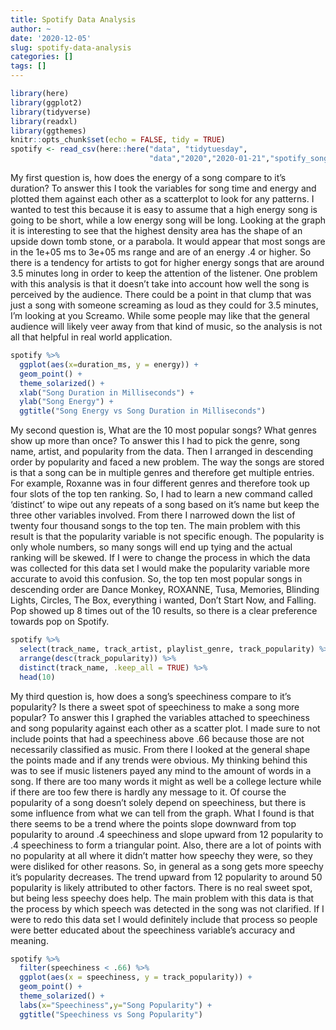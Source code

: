 ```yaml
---
title: Spotify Data Analysis
author: ~
date: '2020-12-05'
slug: spotify-data-analysis
categories: []
tags: []
---
```


```r
library(here)
library(ggplot2)
library(tidyverse)
library(readxl)
library(ggthemes)
knitr::opts_chunk$set(echo = FALSE, tidy = TRUE)
spotify <- read_csv(here::here("data", "tidytuesday",
                               "data","2020","2020-01-21","spotify_songs.csv"))
```

 My first question is, how does the energy of a song compare to it's duration? To answer this I took the variables for song time and energy and plotted them against each other as a scatterplot to look for any patterns. I wanted to test this because it is easy to assume that a high energy song is going to be short, while a low energy song will be long. Looking at the graph it is interesting to see that the highest density area has the shape of an upside down tomb stone, or a parabola. It would appear that most songs are in the 1e+05 ms to 3e+05 ms range and are of an energy .4 or higher. So there is a tendency for artists to got for higher energy songs that are around 3.5 minutes long in order to keep the attention of the listener. One problem with this analysis is that it doesn't take into account how well the song is perceived by the audience. There could be a point in that clump that was just a song with someone screaming as loud as they could for 3.5 minutes, I'm looking at you Screamo. While some people may like that the general audience will likely veer away from that kind of music, so the analysis is not all that helpful in real world application.
```r
spotify %>%
  ggplot(aes(x=duration_ms, y = energy)) +
  geom_point() +
  theme_solarized() +
  xlab("Song Duration in Milliseconds") +
  ylab("Song Energy") +
  ggtitle("Song Energy vs Song Duration in Milliseconds")
```

  My second question is, What are the 10 most popular songs? What genres show up more than once? To answer this I had to pick the genre, song name, artist, and popularity from the data. Then I arranged in descending order by popularity and faced a new problem. The way the songs are stored is that a song can be in multiple genres and therefore get multiple entries. For example, Roxanne was in four different genres and therefore took up four slots of the top ten ranking. So, I had to learn a new command called 'distinct' to wipe out any repeats of a song based on it's name but keep the three other variables involved. From there I narrowed down the list of twenty four thousand songs to the top ten. The main problem with this result is that the popularity variable is not specific enough. The popularity is only whole numbers, so many songs will end up tying and the actual ranking will be skewed. If I were to change the process in which the data was collected for this data set I would make the popularity variable more accurate to avoid this confusion. So, the top ten most popular songs in descending order are Dance Monkey, ROXANNE, Tusa, Memories, Blinding Lights, Circles, The Box, everything i wanted, Don't Start Now, and Falling. Pop showed up 8 times out of the 10 results, so there is a clear preference towards pop on Spotify.
```r
spotify %>%
  select(track_name, track_artist, playlist_genre, track_popularity) %>%
  arrange(desc(track_popularity)) %>%
  distinct(track_name, .keep_all = TRUE) %>%
  head(10)
```

  My third question is, how does a song's speechiness compare to it's popularity? Is there a sweet spot of speechiness to make a song more popular? To answer this I graphed the variables attached to speechiness and song popularity against each other as a scatter plot. I made sure to not include points that had a speechiness above .66 because those are not necessarily classified as music. From there I looked at the general shape the points made and if any trends were obvious. My thinking behind this was to see if music listeners payed any mind to the amount of words in a song. If there are too many words it might as well be a college lecture while if there are too few there is hardly any message to it. Of course the popularity of a song doesn't solely depend on speechiness, but there is some influence from what we can tell from the graph. What I found is that there seems to be a trend where the points slope downward from top popularity to around .4 speechiness and slope upward from 12 popularity to .4 speechiness to form a triangular point. Also, there are a lot of points with no popularity at all where it didn't matter how speechy they were, so they were disliked for other reasons. So, in general as a song gets more speechy it's popularity decreases. The trend upward from 12 popularity to around 50 popularity is likely attributed to other factors. There is no real sweet spot, but being less speechy does help. The main problem with this data is that the process by which speech was detected in the song was not clarified. If I were to redo this data set I would definitely include that process so people were better educated about the speechiness variable's accuracy and meaning.
```r
spotify %>%
  filter(speechiness < .66) %>%
  ggplot(aes(x = speechiness, y = track_popularity)) +
  geom_point() +
  theme_solarized() + 
  labs(x="Speechiness",y="Song Popularity") +
  ggtitle("Speechiness vs Song Popularity")
```












